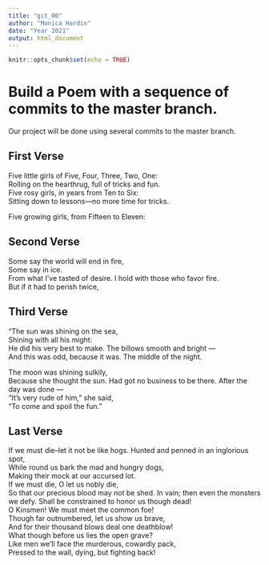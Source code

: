 ```yaml
---
title: "git_00"
author: "Monica Hardin"
date: "Year 2021"
output: html_document
---
```


```r
knitr::opts_chunk$set(echo = TRUE)
```
# Build a Poem with a sequence of commits to the master branch.
Our project will be done using several commits to the master branch.
<!-- Do not modify or change any text in "!--" bracketed areas such as this --- these are instructions to
you, if you change any of this the git program will notice it and compromise your git merging strategy !-->

## First Verse 
<!--Put the first five lines of a poem by Lewis Carrol in this section!-->
Five little girls of Five, Four, Three, Two, One:  
Rolling on the hearthrug, full of tricks and fun.  
Five rosy girls, in years from Ten to Six:  
Sitting down to lessons—no more time for tricks.  
  
Five growing girls, from Fifteen to Eleven:  

## Second Verse
<!--Put the first five lines of a poem by Robert Frost here!-->
Some say the world will end in fire,  
Some say in ice.  
From what I’ve tasted of desire. 
I hold with those who favor fire.  
But if it had to perish twice,  

## Third Verse
<!--Put the first two verses of The Walrus and the Carpenter here!-->
"The sun was shining on the sea,  
      Shining with all his might:  
He did his very best to make. 
      The billows smooth and bright —  
And this was odd, because it was. 
      The middle of the night.  
  
The moon was shining sulkily,  
      Because she thought the sun. 
Had got no business to be there. 
      After the day was done —  
"It's very rude of him," she said,  
      "To come and spoil the fun."    
      
## Last Verse
<!--Put a short poem of your choice 8-20 lines,here!-->
If we must die--let it not be like hogs. 
Hunted and penned in an inglorious spot,  
While round us bark the mad and hungry dogs,  
Making their mock at our accursed lot.  
If we must die, O let us nobly die,  
So that our precious blood may not be shed. 
In vain; then even the monsters we defy. 
Shall be constrained to honor us though dead!  
O Kinsmen! We must meet the common foe!  
Though far outnumbered, let us show us brave,  
And for their thousand blows deal one deathblow!  
What though before us lies the open grave?  
Like men we'll face the murderous, cowardly pack,  
Pressed to the wall, dying, but fighting back!  
